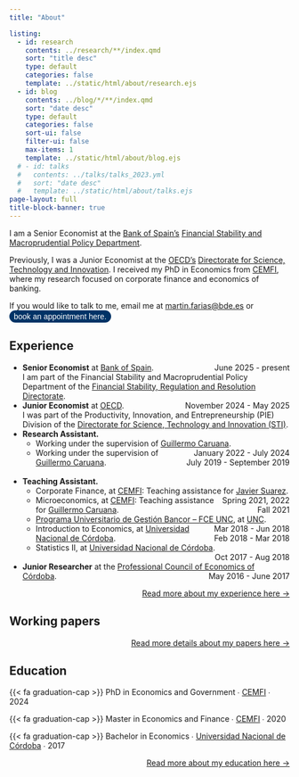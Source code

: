 ```yaml
---
title: "About"

listing:
  - id: research
    contents: ../research/**/index.qmd
    sort: "title desc"
    type: default
    categories: false
    template: ../static/html/about/research.ejs
  - id: blog
    contents: ../blog/*/**/index.qmd
    sort: "date desc"
    type: default
    categories: false
    sort-ui: false
    filter-ui: false
    max-items: 1
    template: ../static/html/about/blog.ejs
  # - id: talks
  #   contents: ../talks/talks_2023.yml
  #   sort: "date desc"
  #   template: ../static/html/about/talks.ejs
page-layout: full
title-block-banner: true
---
```


I am a Senior Economist at the [Bank of Spain's](https://www.bde.es/){target="_blank"} [Financial Stability and Macroprudential Policy Department](https://www.bde.es/wbe/en/sobre-banco/organizacion/estructura/dg-regulacion/){target="_blank"}. 


Previously, I was a Junior Economist at the [OECD's](https://www.oecd.org/){target="_blank"} [Directorate for Science, Technology and Innovation](https://www.oecd.org/en/about/directorates/directorate-for-science-technology-and-innovation.html){target="_blank"}. I received my PhD in Economics from [CEMFI](https://www.cemfi.es/){target="_blank"}, where my research focused on corporate finance and economics of banking.


If you would like to talk to me, email me at [martin.farias@bde.es](mailto:martin.farias@bde.es) or <button data-cal-link="martin-farias-f3r7js/45min" 
        data-cal-namespace="45min" 
        data-cal-config='{"layout":"month_view"}'
        style="
            background-color: #003366;   /* Black background */
            color: white;              /* White text */
            padding: 3px 8px;        /* Padding to make it more round */
            text-align: center;        /* Centered text */
            font-size: 14px;           /* Font size */
            border-radius: 50px;       /* Fully rounded shape */
            border: none;              /* No border */
            cursor: pointer;           /* Pointer on hover */
            transition: background-color 0.3s ease; /* Smooth transition */
        ">
    book an appointment here.
</button>

 
 <!-- Cal element-click embed code begins -->
<script type="text/javascript">
  (function (C, A, L) { let p = function (a, ar) { a.q.push(ar); }; let d = C.document; C.Cal = C.Cal || function () { let cal = C.Cal; let ar = arguments; if (!cal.loaded) { cal.ns = {}; cal.q = cal.q || []; d.head.appendChild(d.createElement("script")).src = A; cal.loaded = true; } if (ar[0] === L) { const api = function () { p(api, arguments); }; const namespace = ar[1]; api.q = api.q || []; if(typeof namespace === "string"){cal.ns[namespace] = cal.ns[namespace] || api;p(cal.ns[namespace], ar);p(cal, ["initNamespace", namespace]);} else p(cal, ar); return;} p(cal, ar); }; })(window, "https://app.cal.com/embed/embed.js", "init");
Cal("init", "45min", {origin:"https://cal.com"});

  
  // Important: Please add the following attributes to the element that should trigger the calendar to open upon clicking.
  // `data-cal-link="martin-farias-f3r7js/45min"`
  // data-cal-namespace="45min"
  // `data-cal-config='{"layout":"month_view"}'`

  Cal.ns["45min"]("ui", {"styles":{"branding":{"brandColor":"#000000"}},"hideEventTypeDetails":false,"layout":"month_view"});
  </script>
  <!-- Cal element-click embed code ends -->


  
## Experience

- **Senior Economist** at [Bank of Spain](https://www.bde.es/){target="_blank"}. [June 2025 - present]{style="float:right"} <br>
I am part of the Financial Stability and Macroprudential Policy Department of the [Financial Stability, Regulation and Resolution Directorate](https://www.bde.es/wbe/en/sobre-banco/organizacion/estructura/dg-regulacion/){target="_blank"}.
- **Junior Economist** at [OECD](https://www.oecd.org/){target="_blank"}. [November 2024 - May 2025]{style="float:right"} <br>
I was part of the Productivity, Innovation, and Entrepreneurship (PIE) Division of the [Directorate for Science, Technology and Innovation (STI)](https://www.oecd.org/en/about/directorates/directorate-for-science-technology-and-innovation.html){target="_blank"}.
- **Research Assistant.**
  - Working under the supervision of [Guillermo Caruana](https://www.cemfi.es/~caruana){target="_blank"}. [January 2022 - July 2024]{style="float:right"}  
  - Working under the supervision of [Guillermo Caruana](https://www.cemfi.es/~caruana){target="_blank"}. [July 2019 - September 2019]{style="float:right"}  
  <br>
- **Teaching Assistant.**
  - Corporate Finance, at [CEMFI](https://www.cemfi.es/){target="_blank"}: Teaching assistance for [Javier Suarez](https://www.cemfi.es/~suarez){target="_blank"}. [Spring 2021, 2022]{style="float:right"}
  - Microeconomics, at [CEMFI](https://www.cemfi.es/): Teaching assistance for [Guillermo Caruana](https://www.cemfi.es/~caruana){target="_blank"}. [Fall 2021]{style="float:right"}
  - [Programa Universitario de Gestión Bancor – FCE UNC](https://www.eco.unc.edu.ar/mas-noticias/finalizo-el-programa-universitario-de-gestion-bancor), at [UNC](https://www.eco.unc.edu.ar/){target="_blank"}. [Mar 2018 - Jun 2018]{style="float:right"}  
  - Introduction to Economics, at [Universidad Nacional de Córdoba](https://www.eco.unc.edu.ar/){target="_blank"}.  [Feb 2018 - Mar 2018]{style="float:right"}
  - Statistics II, at [Universidad Nacional de Córdoba](https://www.eco.unc.edu.ar/){target="_blank"}. [Oct 2017 - Aug 2018]{style="float:right"}  
  <br>
- **Junior Researcher** at the [Professional Council of Economics of Córdoba](https://cpcecba.org.ar){target="_blank"}. [May 2016 - June 2017]{style="float:right"}  

::: {style="text-align: right"}
[Read more about my experience here →](../experience)
:::




## Working papers

:::{#research}
:::

::: {style="text-align: right"}
[Read more details about my papers here →](../research)
:::

## Education

{{< fa graduation-cap >}} PhD in Economics and Government &#8729; [CEMFI](https://www.cemfi.es/){target="_blank"}  &#8729;  2024

{{< fa graduation-cap >}} Master in Economics and Finance  &#8729; [CEMFI](https://www.cemfi.es/){target="_blank"}  &#8729;  2020

{{< fa graduation-cap >}} Bachelor in Economics  &#8729; [Universidad Nacional de Córdoba](https://www.eco.unc.edu.ar/){target="_blank"}  &#8729;  2017

::: {style="text-align: right"}
[Read more about my education here →](../education)
:::


